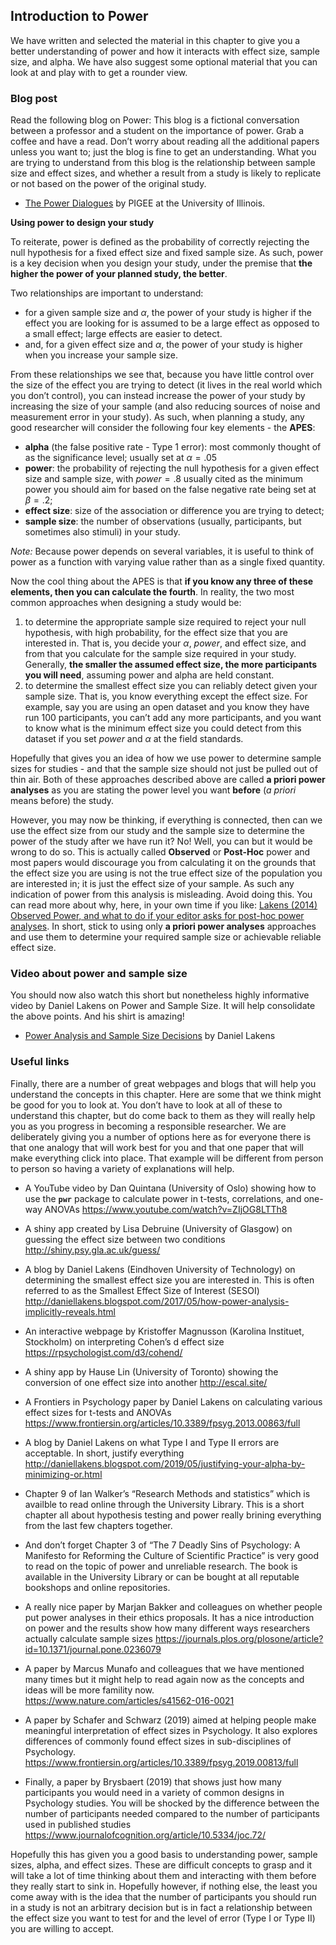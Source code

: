 ## Introduction to Power

We have written and selected the material in this chapter to give you a better understanding of power and how it interacts with effect size, sample size, and alpha. We have also suggest some optional material that you can look at and play with to get a rounder view.

### Blog post 

Read the following blog on Power: This blog is a fictional conversation between a professor and a student on the importance of power. Grab a coffee and have a read. Don't worry about reading all the additional papers unless you want to; just the blog is fine to get an understanding. What you are trying to understand from this blog is the relationship between sample size and effect sizes, and whether a result from a study is likely to replicate or not based on the power of the original study.

* <a href="https://pigee.wordpress.com/2016/09/13/the-power-dialogues/" target = "_blank">The Power Dialogues</a> by PIGEE at the University of Illinois.

**Using power to design your study**

To reiterate, power is defined as the probability of correctly rejecting the null hypothesis for a fixed effect size and fixed sample size. As such, power is a key decision when you design your study, under the premise that **the higher the power of your planned study, the better**. 

Two relationships are important to understand:

* for a given sample size and $\alpha$, the power of your study is higher if the effect you are looking for is assumed to be a large effect as opposed to a small effect; large effects are easier to detect. 
* and, for a given effect size and $\alpha$, the power of your study is higher when you increase your sample size. 

From these relationships we see that, because you have little control over the size of the effect you are trying to detect (it lives in the real world which you don't control), you can instead increase the power of your study by increasing the size of your sample (and also reducing sources of noise and measurement error in your study). As such, when planning a study, any good researcher will consider the following four key elements - the **APES**:

* **alpha** (the false positive rate - Type 1 error): most commonly thought of as the significance level; usually set at $\alpha = .05$
* **power**: the probability of rejecting the null hypothesis for a given effect size and sample size, with $power = .8$ usually cited as the minimum power you should aim for based on the false negative rate being set at $\beta = .2$;
* **effect size**: size of the association or difference you are trying to detect;
* **sample size**: the number of observations (usually, participants, but sometimes also stimuli) in your study.

*Note:* Because power depends on several variables, it is useful to think of power as a function with varying value rather than as a single fixed quantity.

Now the cool thing about the APES is that **if you know any three of these elements, then you can calculate the fourth**. In reality, the two most common approaches when designing a study would be:

1. to determine the appropriate sample size required to reject your null hypothesis, with high probability, for the effect size that you are interested in. That is, you decide your $\alpha$, $power$, and effect size, and from that you calculate for the sample size required in your study. Generally, **the smaller the assumed effect size, the more participants you will need**, assuming power and alpha are held constant.
2. to determine the smallest effect size you can reliably detect given your sample size. That is, you know everything except the effect size. For example, say you are using an open dataset and you know they have run 100 participants, you can't add any more participants, and you want to know what is the minimum effect size you could detect from this dataset if you set $power$ and $\alpha$ at the field standards.

Hopefully that gives you an idea of how we use power to determine sample sizes for studies - and that the sample size should not just be pulled out of thin air. Both of these approaches described above are called **a priori power analyses** as you are stating the power level you want **before** (*a priori* means before) the study.

However, you may now be thinking, if everything is connected, then can we use the effect size from our study and the sample size to determine the power of the study after we have run it? No! Well, you can but it would be wrong to do so. This is actually called **Observed** or **Post-Hoc** power and most papers would discourage you from calculating it on the grounds that the effect size you are using is not the true effect size of the population you are interested in; it is just the effect size of your sample. As such any indication of power from this analysis is misleading. Avoid doing this. You can read more about why, here, in your own time if you like: <a href="http://daniellakens.blogspot.com/2014/12/observed-power-and-what-to-do-if-your.html" target = "_blank"> Lakens (2014) Observed Power, and what to do if your editor asks for post-hoc power analyses</a>. In short, stick to using only **a priori power analyses** approaches and use them to determine your required sample size or achievable reliable effect size. 

### Video about power and sample size

You should now also watch this short but nonetheless highly informative video by Daniel Lakens on Power and Sample Size. It will help consolidate the above points. And his shirt is amazing!

* <a href = "https://www.youtube.com/watch?v=Lr-i4Ugoc5M&index=3&list=PLtAL5tCifMi5zG70dslERYcGApAQcvj1s" target = "_blank">Power Analysis and Sample Size Decisions</a> by Daniel Lakens


### Useful links

Finally, there are a number of great webpages and blogs that will help you understand the concepts in this chapter. Here are some that we think might be good for you to look at. You don't have to look at all of these to understand this chapter, but do come back to them as they will really help you as you progress in becoming a responsible researcher. We are deliberately giving you a number of options here as for everyone there is that one analogy that will work best for you and that one paper that will make everything click into place. That example will be different from person to person so having a variety of explanations will help.

* A YouTube video by Dan Quintana (University of Oslo) showing how to use the **`pwr`** package to calculate power in t-tests, correlations, and one-way ANOVAs <a href="https://www.youtube.com/watch?v=ZIjOG8LTTh8" target = "_blank">https://www.youtube.com/watch?v=ZIjOG8LTTh8</a>

* A shiny app created by Lisa Debruine (University of Glasgow) on guessing the effect size between two conditions <a href="http://shiny.psy.gla.ac.uk/guess/" target = "_blank">http://shiny.psy.gla.ac.uk/guess/</a>

* A blog by Daniel Lakens (Eindhoven University of Technology) on determining the smallest effect size you are interested in. This is often referred to as the Smallest Effect Size of Interest (SESOI) <a href="http://daniellakens.blogspot.com/2017/05/how-power-analysis-implicitly-reveals.html" target = "_blank">http://daniellakens.blogspot.com/2017/05/how-power-analysis-implicitly-reveals.html</a>

* An interactive webpage by Kristoffer Magnusson (Karolina Instituet, Stockholm) on interpreting Cohen's d effect size <a href="https://rpsychologist.com/d3/cohend/" target = "_blank">https://rpsychologist.com/d3/cohend/</a>

* A shiny app by Hause Lin (University of Toronto) showing the conversion of one effect size into another <a href="http://escal.site/" target = "_blank">http://escal.site/</a>

* A Frontiers in Psychology paper by Daniel Lakens on calculating various effect sizes for t-tests and ANOVAs <a href="https://www.frontiersin.org/articles/10.3389/fpsyg.2013.00863/full" target = "_blank">https://www.frontiersin.org/articles/10.3389/fpsyg.2013.00863/full</a>

* A blog by Daniel Lakens on what Type I and Type II errors are acceptable. In short, justify everything <a href="http://daniellakens.blogspot.com/2019/05/justifying-your-alpha-by-minimizing-or.html" target = "_blank">http://daniellakens.blogspot.com/2019/05/justifying-your-alpha-by-minimizing-or.html</a>

* Chapter 9 of Ian Walker's "Research Methods and statistics" which is availble to read online through the University Library. This is a short chapter all about hypothesis testing and power really brining everything from the last few chapters together.

* And don't forget Chapter 3 of "The 7 Deadly Sins of Psychology: A Manifesto for Reforming the Culture of Scientific Practice" is very good to read on the topic of power and unreliable research. The book is available in the University Library or can be bought at all reputable bookshops and online repositories. 

* A really nice paper by Marjan Bakker and colleagues on whether people put power analyses in their ethics proposals. It has a nice introduction on power and the results show how many different ways researchers actually calculate sample sizes <a href="https://journals.plos.org/plosone/article?id=10.1371/journal.pone.0236079" target = "_blank">https://journals.plos.org/plosone/article?id=10.1371/journal.pone.0236079</a>

* A paper by Marcus Munafo and colleagues that we have mentioned many times but it might help to read again now as the concepts and ideas will be more famility now. <a href="https://www.nature.com/articles/s41562-016-0021" target = "_blank">https://www.nature.com/articles/s41562-016-0021</a>

* A paper by Schafer and Schwarz (2019) aimed at helping people make meaningful interpretation of effect sizes in Psychology. It also explores differences of commonly found effect sizes in sub-disciplines of Psychology. <a href = "https://www.frontiersin.org/articles/10.3389/fpsyg.2019.00813/full" target = "_blank">https://www.frontiersin.org/articles/10.3389/fpsyg.2019.00813/full</a>

* Finally, a paper by Brysbaert (2019) that shows just how many participants you would need in a variety of common designs in Psychology studies. You will be shocked by the difference between the number of participants needed compared to the number of participants used in published studies  <a href = "https://www.journalofcognition.org/article/10.5334/joc.72/" target = "_blank">https://www.journalofcognition.org/article/10.5334/joc.72/</a>


Hopefully this has given you a good basis to understanding power, sample sizes, alpha, and effect sizes. These are difficult concepts to grasp and it will take a lot of time thinking about them and interacting with them before they really start to sink in.  Hopefully however, if nothing else, the least you come away with is the idea that the number of participants you should run in a study is not an arbitrary decision but is in fact a relationship between the effect size you want to test for and the level of error (Type I or Type II) you are willing to accept.